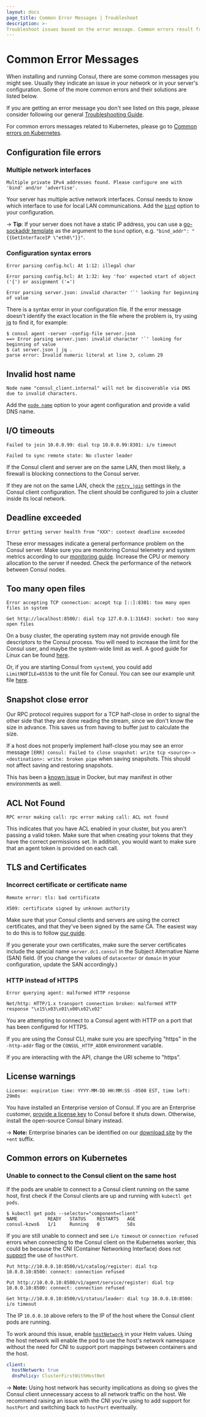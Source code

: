 ```yaml
---
layout: docs
page_title: Common Error Messages | Troubleshoot
description: >-
Troubleshoot issues based on the error message. Common errors result from failed actions, timeouts, multiple entries, bad and expired certificates, invalid characters, syntax parsing, malformed responses, and exceeded deadlines.
---
```


# Common Error Messages

When installing and running Consul, there are some common messages you might see. Usually they indicate an issue in your network or in your server's configuration. Some of the more common errors and their solutions are listed below.

If you are getting an error message you don't see listed on this page, please consider following our general [Troubleshooting Guide][troubleshooting].

For common errors messages related to Kubernetes, please go to [Common errors on Kubernetes](#common-errors-on-kubernetes).

## Configuration file errors

### Multiple network interfaces

```text
Multiple private IPv4 addresses found. Please configure one with 'bind' and/or 'advertise'.
```

Your server has multiple active network interfaces. Consul needs to know which interface to use for local LAN communications. Add the [`bind`][bind] option to your configuration.

-> **Tip**: If your server does not have a static IP address, you can use a [go-sockaddr template][go-sockaddr] as the argument to the `bind` option, e.g. `"bind_addr": "{{GetInterfaceIP \"eth0\"}}"`.

### Configuration syntax errors

```text
Error parsing config.hcl: At 1:12: illegal char
```

```text
Error parsing config.hcl: At 1:32: key 'foo' expected start of object ('{') or assignment ('=')
```

```text
Error parsing server.json: invalid character '`' looking for beginning of value
```

There is a syntax error in your configuration file. If the error message doesn't identify the exact location in the file where the problem is, try using [jq] to find it, for example:

```shell-session
$ consul agent -server -config-file server.json
==> Error parsing server.json: invalid character '`' looking for beginning of value
$ cat server.json | jq .
parse error: Invalid numeric literal at line 3, column 29
```

## Invalid host name

```text
Node name "consul_client.internal" will not be discoverable via DNS due to invalid characters.
```

Add the [`node name`][node_name] option to your agent configuration and provide a valid DNS name.

## I/O timeouts

```text
Failed to join 10.0.0.99: dial tcp 10.0.0.99:8301: i/o timeout
```

```text
Failed to sync remote state: No cluster leader
```

If the Consul client and server are on the same LAN, then most likely, a firewall is blocking connections to the Consul server.

If they are not on the same LAN, check the [`retry_join`][retry_join] settings in the Consul client configuration. The client should be configured to join a cluster inside its local network.

## Deadline exceeded

```text
Error getting server health from "XXX": context deadline exceeded
```

These error messages indicate a general performance problem on the Consul server. Make sure you are monitoring Consul telemetry and system metrics according to our [monitoring guide][monitoring]. Increase the CPU or memory allocation to the server if needed. Check the performance of the network between Consul nodes.

## Too many open files

```text
Error accepting TCP connection: accept tcp [::]:8301: too many open files in system
```

```text
Get http://localhost:8500/: dial tcp 127.0.0.1:31643: socket: too many open files
```

On a busy cluster, the operating system may not provide enough file descriptors to the Consul process. You will need to increase the limit for the Consul user, and maybe the system-wide limit as well. A good guide for Linux can be found [here][files].

Or, if you are starting Consul from `systemd`, you could add `LimitNOFILE=65536` to the unit file for Consul. You can see our example unit file [here][systemd].

## Snapshot close error

Our RPC protocol requires support for a TCP half-close in order to signal the other side that they are done reading the stream, since we don't know the size in advance. This saves us from having to buffer just to calculate the size.

If a host does not properly implement half-close you may see an error message `[ERR] consul: Failed to close snapshot: write tcp <source>-><destination>: write: broken pipe` when saving snapshots. This should not affect saving and restoring snapshots.

This has been a [known issue](https://github.com/docker/libnetwork/issues/1204) in Docker, but may manifest in other environments as well.

## ACL Not Found

```text
RPC error making call: rpc error making call: ACL not found
```

This indicates that you have ACL enabled in your cluster, but you aren't passing a valid token. Make sure that when creating your tokens that they have the correct permissions set. In addition, you would want to make sure that an agent token is provided on each call.

## TLS and Certificates

### Incorrect certificate or certificate name

```text
Remote error: tls: bad certificate
```

```text
X509: certificate signed by unknown authority
```

Make sure that your Consul clients and servers are using the correct certificates, and that they've been signed by the same CA. The easiest way to do this is to follow [our guide][certificates].

If you generate your own certificates, make sure the server certificates include the special name `server.dc1.consul` in the Subject Alternative Name (SAN) field. (If you change the values of `datacenter` or `domain` in your configuration, update the SAN accordingly.)

### HTTP instead of HTTPS

```text
Error querying agent: malformed HTTP response
```

```text
Net/http: HTTP/1.x transport connection broken: malformed HTTP response "\x15\x03\x01\x00\x02\x02"
```

You are attempting to connect to a Consul agent with HTTP on a port that has been configured for HTTPS.

If you are using the Consul CLI, make sure you are specifying "https" in the `-http-addr` flag or the `CONSUL_HTTP_ADDR` environment variable.

If you are interacting with the API, change the URI scheme to "https".

## License warnings

```text
License: expiration time: YYYY-MM-DD HH:MM:SS -0500 EST, time left: 29m0s
```

You have installed an Enterprise version of Consul. If you are an Enterprise customer, [provide a license key][license] to Consul before it shuts down. Otherwise, install the open-source Consul binary instead.

-> **Note:** Enterprise binaries can be identified on our [download site][releases] by the `+ent` suffix.

## Common errors on Kubernetes

### Unable to connect to the Consul client on the same host

If the pods are unable to connect to a Consul client running on the same host,
first check if the Consul clients are up and running with `kubectl get pods`.

```shell-session
$ kubectl get pods --selector="component=client"
NAME           READY   STATUS    RESTARTS   AGE
consul-kzws6   1/1     Running   0          58s
```

If you are still unable to connect
and see `i/o timeout` or `connection refused` errors when connecting to the Consul client on the Kubernetes worker,
this could be because the CNI (Container Networking Interface)
does not [support](https://kubernetes.io/docs/concepts/extend-kubernetes/compute-storage-net/network-plugins/#support-hostport)
the use of `hostPort`.

```text
Put http://10.0.0.10:8500/v1/catalog/register: dial tcp 10.0.0.10:8500: connect: connection refused
```

```text
Put http://10.0.0.10:8500/v1/agent/service/register: dial tcp 10.0.0.10:8500: connect: connection refused
```

```text
Get http://10.0.0.10:8500/v1/status/leader: dial tcp 10.0.0.10:8500: i/o timeout
```

The IP `10.0.0.10` above refers to the IP of the host where the Consul client pods are running.

To work around this issue,
enable [`hostNetwork`](/docs/k8s/helm#v-client-hostnetwork) in your Helm values.
Using the host network will enable the pod to use the host's network namespace without
the need for CNI to support port mappings between containers and the host.

```yaml
client:
  hostNetwork: true
  dnsPolicy: ClusterFirstWithHostNet
```

-> **Note:** Using host network has security implications
as doing so gives the Consul client unnecessary access to all network traffic on the host.
We recommend raising an issue with the CNI you're using to add support for `hostPort`
and switching back to `hostPort` eventually.

[troubleshooting]: https://learn.hashicorp.com/consul/day-2-operations/advanced-operations/troubleshooting
[node_name]: /docs/agent/config/config-files#node_name
[retry_join]: /docs/agent/config/cli-flags#retry-join
[license]: /commands/license
[releases]: https://releases.hashicorp.com/consul/
[files]: https://easyengine.io/tutorials/linux/increase-open-files-limit
[certificates]: https://learn.hashicorp.com/consul/advanced/day-1-operations/certificates
[systemd]: https://learn.hashicorp.com/consul/advanced/day-1-operations/deployment-guide#configure-systemd
[monitoring]: https://learn.hashicorp.com/consul/advanced/day-1-operations/monitoring
[bind]: /docs/agent/config/cli-flags#_bind
[jq]: https://stedolan.github.io/jq/
[go-sockaddr]: https://godoc.org/github.com/hashicorp/go-sockaddr/template
